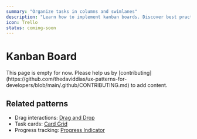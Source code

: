 ```yaml
---
summary: "Organize tasks in columns and swimlanes"
description: "Learn how to implement kanban boards. Discover best practices for drag-and-drop, task management, and workflow visualization."
icon: Trello
status: coming-soon
---
```



# Kanban Board

<Callout type="warning">
  This page is empty for now. Please help us by
  [contributing](https://github.com/thedaviddias/ux-patterns-for-developers/blob/main/.github/CONTRIBUTING.md)
  to add content.
</Callout>

## Related patterns

- Drag interactions: [Drag and Drop](/patterns/content-management/drag-and-drop)
- Task cards: [Card Grid](/patterns/data-display/card-grid)
- Progress tracking: [Progress Indicator](/patterns/user-feedback/progress-indicator)